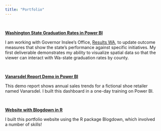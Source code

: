 ```yaml
---
title: "Portfolio"
---
```


<br/>
  
**<a href='washington-graduation-rates.html'>Washington State Graduation Rates in Power BI</a>**<br/>

I am working with Governor Inslee's Office, <a href='https://results.wa.gov/' target='blank'>Results WA</a>, to update outcome measures 
that show the state's performance against specific initiatives. My first deliverable demonstrates my ability to visualize spatial data so that the viewer can interact with Wa-state graduation rates by county.  

<br/>

**<a href='vanarsdel-demo.html'>Vanarsdel Report Demo in Power BI</a>**<br/>

This demo report shows annual sales trends for a fictional shoe retailer named Vanarsdel. I built this dashboard in a one-day training on Power BI.  

<br/> 

**<a href='blogdown-website.html'>Website with Blogdown in R</a>**

I built this portfolio website using the R package Blogdown, which involved a number of skills!